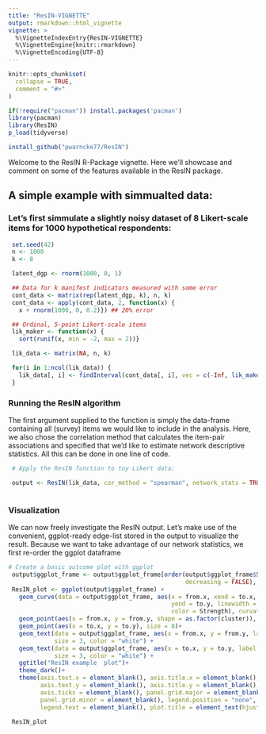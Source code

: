 ```yaml
---
title: "ResIN-VIGNETTE"
output: rmarkdown::html_vignette
vignette: >
  %\VignetteIndexEntry{ResIN-VIGNETTE}
  %\VignetteEngine{knitr::rmarkdown}
  %\VignetteEncoding{UTF-8}
---
```


```r
knitr::opts_chunk$set(
  collapse = TRUE,
  comment = "#>"
)
```

```r
if(!require("pacman")) install.packages('pacman')
library(pacman)
library(ResIN)
p_load(tidyverse)

install_github("pwarncke77/ResIN")

```

Welcome to the ResIN R-Package vignette. Here we'll showcase and comment on some of the features available in the ResIN package.

## A simple example with simmualted data: 

### Let's first simmulate a slightly noisy dataset of 8 Likert-scale items for 1000 hypothetical respondents:

```r
 set.seed(42)
 n <- 1000
 k <- 8

 latent_dgp <- rnorm(1000, 0, 1)

 ## Data for k manifest indicators measured with some error
 cont_data <- matrix(rep(latent_dgp, k), n, k)
 cont_data <- apply(cont_data, 2, function(x) {
   x + rnorm(1000, 0, 0.2)}) ## 20% error

 ## Ordinal, 5-point Likert-scale items
 lik_maker <- function(x) {
   sort(runif(x, min = -2, max = 2))}

 lik_data <- matrix(NA, n, k)

 for(i in 1:ncol(lik_data)) {
   lik_data[, i] <- findInterval(cont_data[, i], vec = c(-Inf, lik_maker(4), Inf))
 }


```

### Running the ResIN algorithm

The first argument supplied to the \code{ResIN} function is simply the data-frame containing all (survey) items we would like to include in the analysis. Here, we also chose the correlation method that calculates the item-pair associations and specified that we'd like to estimate network descriptive statistics. All this can be done in one line of code.

```r
 # Apply the ResIN function to toy Likert data:

 output <- ResIN(lik_data, cor_method = "spearman", network_stats = TRUE)



```

### Visualization

We can now freely investigate the ResIN output. Let's make use of the convenient, ggplot-ready edge-list stored in the \code{ResIN} output to visualize the result. Because we want to take advantage of our network statistics, we first re-order the ggplot dataframe 

```r

# Create a basic outcome plot with ggplot
 output$ggplot_frame <- output$ggplot_frame[order(output$ggplot_frame$Strength,
                                                  decreasing = FALSE), ]
 ResIN_plot <- ggplot(output$ggplot_frame) +
   geom_curve(data = output$ggplot_frame, aes(x = from.x, xend = to.x, y = from.y,
                                              yend = to.y, linewidth = weight,
                                              color = Strength), curvature = 0.2) +
   geom_point(aes(x = from.x, y = from.y, shape = as.factor(cluster)), size = 8)+
   geom_point(aes(x = to.x, y = to.y), size = 8)+
   geom_text(data = output$ggplot_frame, aes(x = from.x, y = from.y, label = from),
             size = 3, color = "white") +
   geom_text(data = output$ggplot_frame, aes(x = to.x, y = to.y, label = to),
             size = 3, color = "white") +
   ggtitle("ResIN example  plot")+
   theme_dark()+
   theme(axis.text.x = element_blank(), axis.title.x = element_blank(),
         axis.text.y = element_blank(), axis.title.y = element_blank(),
         axis.ticks = element_blank(), panel.grid.major = element_blank(),
         panel.grid.minor = element_blank(), legend.position = "none",
         legend.text = element_blank(), plot.title = element_text(hjust = 0.5))

 ResIN_plot
 
 ```
 
 
